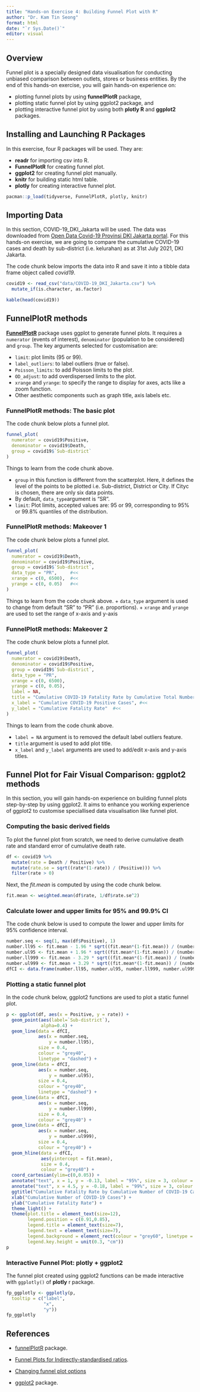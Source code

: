 ```yaml
---
title: "Hands-on Exercise 4: Building Funnel Plot with R"
author: "Dr. Kam Tin Seong"
format: html
date: "`r Sys.Date()`"
editor: visual
---
```


## Overview

Funnel plot is a specially designed data visualisation for conducting unbiased comparison between outlets, stores or business entities.  By the end of this hands-on exercise, you will gain hands-on experience on:

- plotting funnel plots by using **funnelPlotR** package, 
- plotting static funnel plot by using ggplot2 package, and 
- plotting interactive funnel plot by using both **plotly R** and **ggplot2** packages.  

## Installing and Launching R Packages

In this exercise, four R packages will be used.  They are:

- **readr** for importing csv into R.
- **FunnelPlotR** for creating funnel plot.
- **ggplot2** for creating funnel plot manually.
- **knitr** for building static html table.
- **plotly** for creating interactive funnel plot.

```r
pacman::p_load(tidyverse, FunnelPlotR, plotly, knitr)
```

## Importing Data 

In this section, COVID-19_DKI_Jakarta will be used.  The data was downloaded from [Open Data Covid-19 Provinsi DKI Jakarta portal](https://riwayat-file-covid-19-dki-jakarta-jakartagis.hub.arcgis.com/).  For this hands-on exercise, we are going to compare the cumulative COVID-19 cases and death by sub-district (i.e. kelurahan) as at 31st July 2021, DKI Jakarta.  

The code chunk below imports the data into R and save it into a tibble data frame object called *covid19*.

```r
covid19 <- read_csv("data/COVID-19_DKI_Jakarta.csv") %>%
  mutate_if(is.character, as.factor)
```

```r
kable(head(covid19))
```

## FunnelPlotR methods

[**FunnelPlotR**](https://nhs-r-community.github.io/FunnelPlotR/) package uses ggplot to generate funnel plots. It requires a `numerator` (events of interest), `denominator` (population to be considered) and `group`. The key arguments selected for customisation are:

- `limit`: plot limits (95 or 99).
- `label_outliers`: to label outliers (true or false).
- `Poisson_limits`: to add Poisson limits to the plot.
- `OD_adjust`: to add overdispersed limits to the plot.
- `xrange` and `yrange`: to specify the range to display for axes, acts like a zoom function.
- Other aesthetic components such as graph title, axis labels etc.

### FunnelPlotR methods: The basic plot

The code chunk below plots a funnel plot. 

```r
funnel_plot(
  numerator = covid19$Positive,
  denominator = covid19$Death,
  group = covid19$`Sub-district`
)
```

Things to learn from the code chunk above.

+ `group` in this function is different from the scatterplot. Here, it defines the level of the points to be plotted i.e. Sub-district, District or City. If Cityc is chosen, there are only six data points.
+ By default, `data_type`argument is "SR".
+ `limit`: Plot limits, accepted values are: 95 or 99, corresponding to 95% or 99.8% quantiles of the distribution. 

### FunnelPlotR methods: Makeover 1

The code chunk below plots a funnel plot. 

```r
funnel_plot(
  numerator = covid19$Death,
  denominator = covid19$Positive,
  group = covid19$`Sub-district`,
  data_type = "PR",     #<<
  xrange = c(0, 6500),  #<<
  yrange = c(0, 0.05)   #<<
)
```

Things to learn from the code chunk above.
+ `data_type` argument is used to change from default "SR" to "PR" (i.e. proportions).
+ `xrange` and `yrange` are used to set the range of x-axis and y-axis 

### FunnelPlotR methods: Makeover 2

The code chunk below plots a funnel plot. 

```r
funnel_plot(
  numerator = covid19$Death,
  denominator = covid19$Positive,
  group = covid19$`Sub-district`,
  data_type = "PR",   
  xrange = c(0, 6500),  
  yrange = c(0, 0.05),
  label = NA,
  title = "Cumulative COVID-19 Fatality Rate by Cumulative Total Number of COVID-19 Positive Cases", #<<           
  x_label = "Cumulative COVID-19 Positive Cases", #<<
  y_label = "Cumulative Fatality Rate"  #<<
)
```

Things to learn from the code chunk above.

- `label = NA` argument is to removed the default label outliers feature.
- `title` argument is used to add plot title.
- `x_label` and `y_label` arguments are used to add/edit x-axis and y-axis titles.

## Funnel Plot for Fair Visual Comparison: ggplot2 methods

In this section, you will gain hands-on experience on building funnel plots step-by-step by using ggplot2.  It aims to enhance you working experience of ggplot2 to customise speciallised data visualisation like funnel plot.   

### Computing the basic derived fields

To plot the funnel plot from scratch, we need to derive cumulative death rate and standard error of cumulative death rate.

```r
df <- covid19 %>%
  mutate(rate = Death / Positive) %>%
  mutate(rate.se = sqrt((rate*(1-rate)) / (Positive))) %>%
  filter(rate > 0)
```

Next, the *fit.mean* is computed by using the code chunk below.

```r
fit.mean <- weighted.mean(df$rate, 1/df$rate.se^2)
```

### Calculate lower and upper limits for 95% and 99.9% CI

The code chunk below is used to compute the lower and upper limits for 95% confidence interval.

```r
number.seq <- seq(1, max(df$Positive), 1)
number.ll95 <- fit.mean - 1.96 * sqrt((fit.mean*(1-fit.mean)) / (number.seq)) 
number.ul95 <- fit.mean + 1.96 * sqrt((fit.mean*(1-fit.mean)) / (number.seq)) 
number.ll999 <- fit.mean - 3.29 * sqrt((fit.mean*(1-fit.mean)) / (number.seq)) 
number.ul999 <- fit.mean + 3.29 * sqrt((fit.mean*(1-fit.mean)) / (number.seq)) 
dfCI <- data.frame(number.ll95, number.ul95, number.ll999, number.ul999, number.seq, fit.mean)
```

### Plotting a static funnel plot

In the code chunk below, ggplot2 functions are used to plot a static funnel plot.

```r
p <- ggplot(df, aes(x = Positive, y = rate)) +
  geom_point(aes(label=`Sub-district`), 
             alpha=0.4) +
  geom_line(data = dfCI, 
            aes(x = number.seq, 
                y = number.ll95), 
            size = 0.4, 
            colour = "grey40", 
            linetype = "dashed") +
  geom_line(data = dfCI, 
            aes(x = number.seq, 
                y = number.ul95), 
            size = 0.4, 
            colour = "grey40", 
            linetype = "dashed") +
  geom_line(data = dfCI, 
            aes(x = number.seq, 
                y = number.ll999), 
            size = 0.4, 
            colour = "grey40") +
  geom_line(data = dfCI, 
            aes(x = number.seq, 
                y = number.ul999), 
            size = 0.4, 
            colour = "grey40") +
  geom_hline(data = dfCI, 
             aes(yintercept = fit.mean), 
             size = 0.4, 
             colour = "grey40") +
  coord_cartesian(ylim=c(0,0.05)) +
  annotate("text", x = 1, y = -0.13, label = "95%", size = 3, colour = "grey40") + 
  annotate("text", x = 4.5, y = -0.18, label = "99%", size = 3, colour = "grey40") + 
  ggtitle("Cumulative Fatality Rate by Cumulative Number of COVID-19 Cases") +
  xlab("Cumulative Number of COVID-19 Cases") + 
  ylab("Cumulative Fatality Rate") +
  theme_light() +
  theme(plot.title = element_text(size=12),
        legend.position = c(0.91,0.85), 
        legend.title = element_text(size=7),
        legend.text = element_text(size=7),
        legend.background = element_rect(colour = "grey60", linetype = "dotted"),
        legend.key.height = unit(0.3, "cm"))
p
```

### Interactive Funnel Plot: plotly + ggplot2

The funnel plot created using ggplot2 functions can be made interactive with `ggplotly()` of **plotly** r package.


```r
fp_ggplotly <- ggplotly(p,
  tooltip = c("label", 
              "x", 
              "y"))
fp_ggplotly
```

## References

- [funnelPlotR](https://nhs-r-community.github.io/FunnelPlotR/index.html) package.

- [Funnel Plots for Indirectly-standardised ratios](https://nhs-r-community.github.io/FunnelPlotR/articles/funnel_plots.html).

- [Changing funnel plot options](https://nhs-r-community.github.io/FunnelPlotR/articles/changing_funnel_plot_options.html)

- [ggplot2](https://ggplot2.tidyverse.org/) package.

